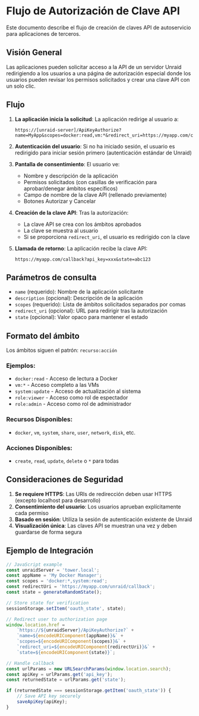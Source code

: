 # Flujo de Autorización de Clave API

Este documento describe el flujo de creación de claves API de autoservicio para aplicaciones de terceros.

## Visión General

Las aplicaciones pueden solicitar acceso a la API de un servidor Unraid redirigiendo a los usuarios a una página de autorización especial donde los usuarios pueden revisar los permisos solicitados y crear una clave API con un solo clic.

## Flujo

1. **La aplicación inicia la solicitud**: La aplicación redirige al usuario a:

   ```
   https://[unraid-server]/ApiKeyAuthorize?name=MyApp&scopes=docker:read,vm:*&redirect_uri=https://myapp.com/callback&state=abc123
   ```

2. **Autenticación del usuario**: Si no ha iniciado sesión, el usuario es redirigido para iniciar sesión primero (autenticación estándar de Unraid)

3. **Pantalla de consentimiento**: El usuario ve:
   - Nombre y descripción de la aplicación
   - Permisos solicitados (con casillas de verificación para aprobar/denegar ámbitos específicos)
   - Campo de nombre de la clave API (rellenado previamente)
   - Botones Autorizar y Cancelar

4. **Creación de la clave API**: Tras la autorización:
   - La clave API se crea con los ámbitos aprobados
   - La clave se muestra al usuario
   - Si se proporciona `redirect_uri`, el usuario es redirigido con la clave

5. **Llamada de retorno**: La aplicación recibe la clave API:
   ```
   https://myapp.com/callback?api_key=xxx&state=abc123
   ```

## Parámetros de consulta

- `name` (requerido): Nombre de la aplicación solicitante
- `description` (opcional): Descripción de la aplicación
- `scopes` (requerido): Lista de ámbitos solicitados separados por comas
- `redirect_uri` (opcional): URL para redirigir tras la autorización
- `state` (opcional): Valor opaco para mantener el estado

## Formato del ámbito

Los ámbitos siguen el patrón: `recurso:acción`

### Ejemplos:

- `docker:read` - Acceso de lectura a Docker
- `vm:*` - Acceso completo a las VMs
- `system:update` - Acceso de actualización al sistema
- `role:viewer` - Acceso como rol de espectador
- `role:admin` - Acceso como rol de administrador

### Recursos Disponibles:

- `docker`, `vm`, `system`, `share`, `user`, `network`, `disk`, etc.

### Acciones Disponibles:

- `create`, `read`, `update`, `delete` o `*` para todas

## Consideraciones de Seguridad

1. **Se requiere HTTPS**: Las URIs de redirección deben usar HTTPS (excepto localhost para desarrollo)
2. **Consentimiento del usuario**: Los usuarios aprueban explícitamente cada permiso
3. **Basado en sesión**: Utiliza la sesión de autenticación existente de Unraid
4. **Visualización única**: Las claves API se muestran una vez y deben guardarse de forma segura

## Ejemplo de Integración

```javascript
// JavaScript example
const unraidServer = 'tower.local';
const appName = 'My Docker Manager';
const scopes = 'docker:*,system:read';
const redirectUri = 'https://myapp.com/unraid/callback';
const state = generateRandomState();

// Store state for verification
sessionStorage.setItem('oauth_state', state);

// Redirect user to authorization page
window.location.href =
    `https://${unraidServer}/ApiKeyAuthorize?` +
    `name=${encodeURIComponent(appName)}&` +
    `scopes=${encodeURIComponent(scopes)}&` +
    `redirect_uri=${encodeURIComponent(redirectUri)}&` +
    `state=${encodeURIComponent(state)}`;

// Handle callback
const urlParams = new URLSearchParams(window.location.search);
const apiKey = urlParams.get('api_key');
const returnedState = urlParams.get('state');

if (returnedState === sessionStorage.getItem('oauth_state')) {
    // Save API key securely
    saveApiKey(apiKey);
}
```
